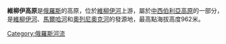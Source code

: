 '''維柳伊高原'''是[[俄羅斯|俄羅斯]]的高原，位於[[維柳伊河|維柳伊河]]上游，屬於[[中西伯利亞高原|中西伯利亞高原]]的一部分，是[[維柳伊河|維柳伊河]]、[[馬爾哈河|馬爾哈河]]和[[奧列尼奧克河|奧列尼奧克河]]的發源地，最高點海拔高度962米。

{{Russia-geo-stub}}

[[Category:俄羅斯河流|Category:俄羅斯河流]]